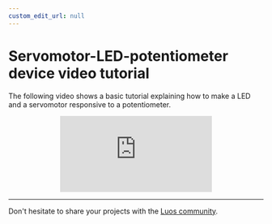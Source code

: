 ```yaml
---
custom_edit_url: null
---
```



# Servomotor-LED-potentiometer device video tutorial

The following video shows a basic tutorial explaining how to make a LED and a servomotor responsive to a potentiometer.

<div align="center">
  <iframe
    class="cust_video player_iframe"
    src="https://www.youtube.com/embed/ula16zdZgDk?feature=oembed"
    frameborder="0"
    allow="accelerometer; autoplay; encrypted-media; gyroscope; picture-in-picture"
    allowfullscreen
  ></iframe>
</div>

---

Don't hesitate to share your projects with the <a href="https://www.reddit.com/r/Luos/" target="_blank">Luos community<IconExternalLink width="10"></IconExternalLink></a>.
